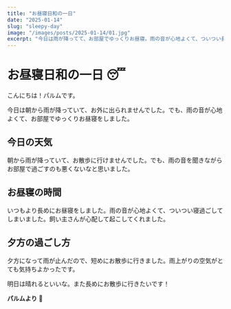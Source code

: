 ```yaml
---
title: "お昼寝日和の一日"
date: "2025-01-14"
slug: "sleepy-day"
image: "/images/posts/2025-01-14/01.jpg"
excerpt: "今日は雨が降ってて、お部屋でゆっくりお昼寝。雨の音が心地よくて、ついつい長めに寝ちゃいました。"
---
```


# お昼寝日和の一日 😴

こんにちは！パルムです。

今日は朝から雨が降っていて、お外に出られませんでした。でも、雨の音が心地よくて、お部屋でゆっくりお昼寝をしました。

## 今日の天気

朝から雨が降っていて、お散歩に行けませんでした。でも、雨の音を聞きながらお部屋で過ごすのも悪くないなと思いました。

## お昼寝の時間

いつもより長めにお昼寝をしました。雨の音が心地よくて、ついつい寝過ごしてしまいました。飼い主さんが心配して起こしてくれました。

## 夕方の過ごし方

夕方になって雨が止んだので、短めにお散歩に行きました。雨上がりの空気がとても気持ちよかったです。

明日は晴れるといいな。また長めにお散歩に行きたいです！

**パルムより** 🐾
